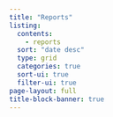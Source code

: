 ```yaml
---
title: "Reports"
listing:
  contents: 
    - reports
  sort: "date desc"
  type: grid
  categories: true
  sort-ui: true
  filter-ui: true
page-layout: full
title-block-banner: true
---
```

